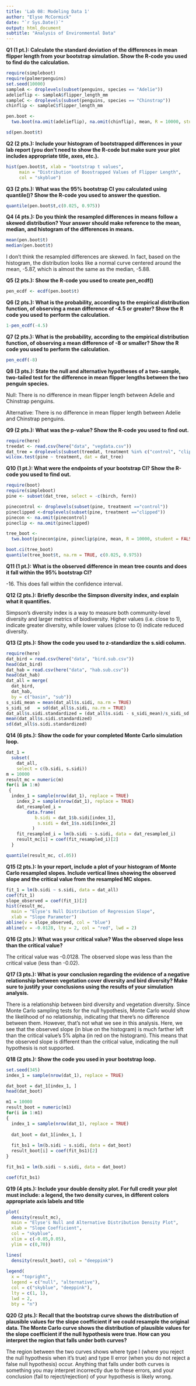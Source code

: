 ```yaml
---
title: 'Lab 08: Modeling Data 1'
author: "Elyse McCormick"
date: "`r Sys.Date()`"
output: html_document
subtitle: "Analysis of Environmental Data"
---
```


**Q1 (1 pt.): Calculate the standard deviation of the differences in mean flipper length from your bootstrap simulation. Show the R-code you used to find do the calculation.**

```r
require(simpleboot)
require(palmerpenguins)
set.seed(10000)
sampleA <- droplevels(subset(penguins, species == "Adelie"))
adelieflip <- sampleA$flipper_length_mm
sampleC <- droplevels(subset(penguins, species == "Chinstrap"))
chinflip <- sampleC$flipper_length_mm

pen.boot <- 
  two.boot(na.omit(adelieflip), na.omit(chinflip), mean, R = 10000, student = FALSE, weights = NULL)

sd(pen.boot$t)
```

**Q2 (2 pts.): Include your histogram of bootstrapped differences in your lab report (you don’t need to show the R-code but make sure your plot includes appropriate title, axes, etc.).**

```r

hist(pen.boot$t, xlab = "bootstrap t values", 
     main = "Distribution of Boostrapped Values of Flipper Length", 
     col = "skyblue")
```

**Q3 (2 pts.): What was the 95% bootstrap CI you calculated using quantile()? Show the R-code you used to answer the question.**

```r
quantile(pen.boot$t,c(0.025, 0.975))
```

**Q4 (4 pts.): Do you think the resampled differences in means follow a skewed distribution? Your answer should make reference to the mean, median, and histogram of the differences in means.**

```r
mean(pen.boot$t)
median(pen.boot$t)
```
I don't think the resampled differences are skewed. In fact, based on the histogram, the distribution looks like a normal curve centered around the mean, -5.87, which is almost the same as the median, -5.88. 

**Q5 (2 pts.): Show the R-code you used to create pen_ecdf()**
```r
pen_ecdf <- ecdf(pen.boot$t)
```

**Q6 (2 pts.): What is the probability, according to the empirical distribution function, of observing a mean difference of -4.5 or greater? Show the R code you used to perform the calculation.**

```r
1-pen_ecdf(-4.5)
```

**Q7 (2 pts.): What is the probability, according to the empirical distribution function, of observing a mean difference of -8 or smaller? Show the R code you used to perform the calculation.**

```r
pen_ecdf(-8)
```
**Q8 (3 pts.): State the null and alternative hypotheses of a two-sample, two-tailed test for the difference in mean flipper lengths between the two penguin species.**

Null: There is no difference in mean flipper length between Adelie and Chinstrap penguins.

Alternative: There is no difference in mean flipper length between Adelie and Chinstrap penguins.

**Q9 (2 pts.): What was the p-value? Show the R-code you used to find out.**

```r
require(here)
treedat <- read.csv(here("data", "vegdata.csv"))
dat_tree = droplevels(subset(treedat, treatment %in% c("control", "clipped")))
wilcox.test(pine ~ treatment, dat = dat_tree)
```
**Q10 (1 pt.): What were the endpoints of your bootstrap CI? Show the R-code you used to find out.**

```r
require(boot)
require(simpleboot)
pine <- subset(dat_tree, select = -c(birch, fern))

pinecontrol <- droplevels(subset(pine, treatment =="control"))
pineclipped <-droplevels(subset(pine, treatment =="clipped"))
pinecon <- na.omit(pinecontrol)
pineclip <- na.omit(pineclipped)

tree_boot <- 
  two.boot(pinecon$pine, pineclip$pine, mean, R = 10000, student = FALSE, weights = NULL)

boot.ci(tree_boot)
quantile(tree_boot$t, na.rm = TRUE, c(0.025, 0.975))
```

**Q11 (1 pt.): What is the observed difference in mean tree counts and does it fall within the 95% bootstrap CI?**

-16. This does fall within the confidence interval.

**Q12 (2 pts.): Briefly describe the Simpson diversity index, and explain what it quantifies.**

Simpson's diversity index is a way to measure both community-level diversity and larger metrics of biodiversity. Higher values (i.e. close to 1), indicate greater diversity, while lower values (close to 0) indicate reduced diversity. 

**Q13 (2 pts.): Show the code you used to z-standardize the s.sidi column.**

```r
require(here)
dat_bird = read.csv(here("data", "bird.sub.csv"))
head(dat_bird)
dat_hab = read.csv(here("data", "hab.sub.csv"))
head(dat_hab)
dat_all = merge(
  dat_bird, 
  dat_hab,
  by = c("basin", "sub"))
s_sidi_mean = mean(dat_all$s.sidi, na.rm = TRUE)
s_sidi_sd   = sd(dat_all$s.sidi, na.rm = TRUE)
dat_all$s.sidi.standardized = (dat_all$s.sidi - s_sidi_mean)/s_sidi_sd
mean(dat_all$s.sidi.standardized)
sd(dat_all$s.sidi.standardized)
```

**Q14 (6 pts.): Show the code for your completed Monte Carlo simulation loop.**
```r
dat_1 = 
  subset(
    dat_all,
    select = c(b.sidi, s.sidi))
m = 10000
result_mc = numeric(m)
for(i in 1:m)
 {  
  index_1 = sample(nrow(dat_1), replace = TRUE)
    index_2 = sample(nrow(dat_1), replace = TRUE)
    dat_resampled_i =
        data.frame(
           b.sidi = dat_1$b.sidi[index_1],
            s.sidi = dat_1$s.sidi[index_2]
          )
    fit_resampled_i = lm(b.sidi ~ s.sidi, data = dat_resampled_i)
    result_mc[i] = coef(fit_resampled_i)[2]
  }

quantile(result_mc, c(.05))
```
**Q15 (2 pts.): In your report, include a plot of your histogram of Monte Carlo resampled slopes. Include vertical lines showing the observed slope and the critical value from the resampled MC slopes.**

```r
fit_1 = lm(b.sidi ~ s.sidi, data = dat_all)
coef(fit_1)
slope_observed = coef(fit_1)[2]
hist(result_mc,
  main = "Elyse's Null Distribution of Regression Slope",
  xlab = "Slope Parameter")
abline(v = slope_observed, col = "blue")
abline(v = -0.0128, lty = 2, col = "red", lwd = 2)
```

**Q16 (2 pts.): What was your critical value? Was the observed slope less than the critical value?**

The critical value was -0.0128. The observed slope was less than the critical value (less than -0.02).

**Q17 (3 pts.): What is your conclusion regarding the evidence of a negative relationship between vegetation cover diversity and bird diversity? Make sure to justify your conclusions using the results of your simulation analysis.**

There is a relationship between bird diversity and vegetation diversity. Since Monte Carlo sampling tests for the null hypothesis, Monte Carlo would show the likelihood of no relationship, indicating that there's no difference between them. However, that's not what we see in this analysis. Here, we see that the observed slope (in blue on the histogram) is much farther left than the critical value's 5% alpha (in red on the histogram). This means that the observed slope is different than the critical value, indicating the null hypothesis is not supported.

**Q18 (2 pts.): Show the code you used in your bootstrap loop.**

```r
set.seed(345)
index_1 = sample(nrow(dat_1), replace = TRUE)

dat_boot = dat_1[index_1, ]
head(dat_boot)

m1 = 10000
result_boot = numeric(m1)
for(i in 1:m1)
{
  index_1 = sample(nrow(dat_1), replace = TRUE)
  
  dat_boot = dat_1[index_1, ]
  
  fit_bs1 = lm(b.sidi ~ s.sidi, data = dat_boot)
  result_boot[i] = coef(fit_bs1)[2]
}

fit_bs1 = lm(b.sidi ~ s.sidi, data = dat_boot)

coef(fit_bs1)
```

**Q19 (4 pts.): Include your double density plot. For full credit your plot must include: a legend, the two density curves, in different colors appropriate axis labels and title**

```r
plot(
  density(result_mc),
  main = "Elyse's Null and Alternative Distribution Density Plot",
  xlab = "Slope Coefficient",
  col = "skyblue",
  xlim = c(-0.05,0.05),
  ylim = c(0,70))

lines(
  density(result_boot), col = "deeppink")
  
legend(
  x = "topright",         
  legend = c("null", "alternative"),  
  col = c("skyblue", "deeppink"),
  lty = c(1, 1),
  lwd = 2,
  bty = "n")      
```

**Q20 (2 pts.): Recall that the bootstrap curve shows the distribution of plausible values for the slope coefficient if we could resample the original data. The Monte Carlo curve shows the distribution of plausible values for the slope coefficient if the null hypothesis were true. How can you interpret the region that falls under both curves?**

The region between the two curves shows where type I (where you reject the null hypothesis when it's true) and type II error (when you do not reject a false null hypothesis) occur. Anything that falls under both curves is something you may interpret incorrectly due to these errors, and your conclusion (fail to reject/rejection) of your hypothesis is likely wrong. 




